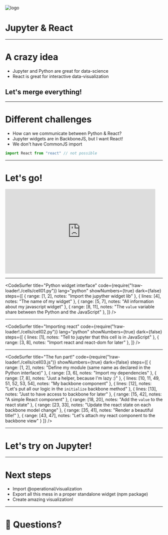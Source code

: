 
![logo](./assets/python-react.svg)
# Jupyter & React

---

# A crazy idea

- Jupyter and Python are great for data-science
- React is great for interactive data-visualization

## Let's merge everything!

---

# Different challenges

- How can we communicate between Python & React?
- Jupyter widgets are in BackboneJS, but I want React!
- We don't have CommonJS import

```js
import React from "react" // not possible
```

---

# Let's go!

<iframe src="https://giphy.com/embed/oDOnRIDjxlCzC" width="480" height="270" frameBorder="0" className="giphy-embed" allowFullScreen></iframe>

---

<CodeSurfer
  title="Python widget interface"
  code={require("!raw-loader!./cells/cell01.py")}
  lang="python"
  showNumbers={true}
  dark={false}
  steps={[
    { range: [1, 2], notes: "Import the jupyther widget lib" },
    { lines: [4], notes: "The name of my widget" },
    { range: [5, 7], notes: "All information about my javascript widget" },
    { range: [8, 11], notes: "The `value` variable share between the Python and the JavaScript" },
  ]}
/>

---

<CodeSurfer
  title="Importing react"
  code={require("!raw-loader!./cells/cell02.py")}
  lang="python"
  showNumbers={true}
  dark={false}
  steps={[
    { lines: [1], notes: "Tell to jupyter that this cell is in JavaScript" },
    { range: [3, 8], notes: "Import react and react-dom for later" },
  ]}
/>

---

<CodeSurfer
  title="The fun part!"
  code={require("!raw-loader!./cells/cell03.js")}
  showNumbers={true}
  dark={false}
  steps={[
    { range: [1, 2], notes: "Define my module (same name as declared in the Python interface)" },
    { range: [3, 6], notes: "Import my dependencies" },
    { range: [7, 8], notes: "Just a helper, because I'm lazy :)" },
    { lines: [10, 11, 49, 51, 52, 53, 54], notes: "My backbone component" },
    { lines: [12], notes: "Let's put all our logic in the `initialize` backbone method" },
    { lines: [13], notes: "Just to have access to backbone for later" },
    { range: [15, 42], notes: "A simple React component" },
    { range: [18, 20], notes: "Add the `value` to the react state" },
    { range: [23, 33], notes: "Update the react state on each backbone model change" },
    { range: [35, 41], notes: "Render a beautiful title!" },
    { range: [43, 47], notes: "Let's attach my react component to the backbone view" }
  ]}
/>

---

# Let's try on Jupyter!

---

# Next steps

- Import @operational/visualization
- Export all this mess in a proper standalone widget (npm package)
- Create amazing visualization!

---

# 🤔 Questions?